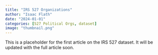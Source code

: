 ```yaml
---
title: "IRS 527 Organizations"
author: "Isaac Flath"
date: "2024-01-01"
categories: [527 Political Orgs, dataset]
image: "thumbnail.png"
---
```


This is a placeholder for the first article on the IRS 527 dataset.  It will be updated with the full article soon.
